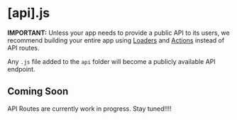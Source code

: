 <Metadata
  title='Reference: [api].js'
  description='API Reference for an api route file.'
/>

# [api].js

**IMPORTANT:** Unless your app needs to provide a public API to its users, we recommend building your entire app using [Loaders](/docs/loaders) and [Actions](/docs/actions) instead of API routes.

Any `.js` file added to the `api` folder will become a publicly available API endpoint.

## Coming Soon

API Routes are currently work in progress. Stay tuned!!!!
